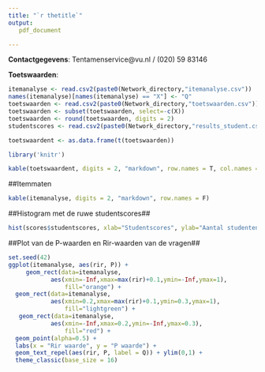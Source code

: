 ---
title: "`r thetitle`"
output: 
   pdf_document

---

**Contactgegevens**:
Tentamenservice@vu.nl / (020) 59 83146

**Toetswaarden**:

```{r, echo=FALSE}
itemanalyse <- read.csv2(paste0(Network_directory,"itemanalyse.csv"))
names(itemanalyse)[names(itemanalyse) == "X"] <- "Q"
toetswaarden <- read.csv2(paste0(Network_directory,"toetswaarden.csv"))
toetswaarden <- subset(toetswaarden, select=-c(X))
toetswaarden <- round(toetswaarden, digits = 2)
studentscores <- read.csv2(paste0(Network_directory,"results_student.csv"))

toetswaardent <- as.data.frame(t(toetswaarden))

library('knitr')
```


```{r, echo=FALSE}

kable(toetswaardent, digits = 2, "markdown", row.names = T, col.names = "")

```

##Itemmaten

```{r, echo=FALSE}

kable(itemanalyse, digits = 2, "markdown", row.names = F)

```


\pagebreak

##Histogram met de ruwe studentscores##

```{r, echo=FALSE}
hist(scores$studentscores, xlab="Studentscores", ylab="Aantal studenten", xlim=range(0:maxtest), main = paste("Histogram studentscores"))

```

\pagebreak

##Plot van de P-waarden en Rir-waarden van de vragen##

```{r, echo=FALSE}

set.seed(42)
ggplot(itemanalyse, aes(rir, P)) + 
     geom_rect(data=itemanalyse,
            aes(xmin=-Inf,xmax=max(rir)+0.1,ymin=-Inf,ymax=1),
                fill="orange") + 
  geom_rect(data=itemanalyse,
            aes(xmin=0.2,xmax=max(rir)+0.1,ymin=0.3,ymax=1),
                fill="lightgreen") + 
   geom_rect(data=itemanalyse,
            aes(xmin=-Inf,xmax=0.2,ymin=-Inf,ymax=0.3),
                fill="red") + 
  geom_point(alpha=0.5) + 
  labs(x = "Rir waarde", y = "P waarde") + 
  geom_text_repel(aes(rir, P, label = Q)) + ylim(0,1) +
  theme_classic(base_size = 16)

```

